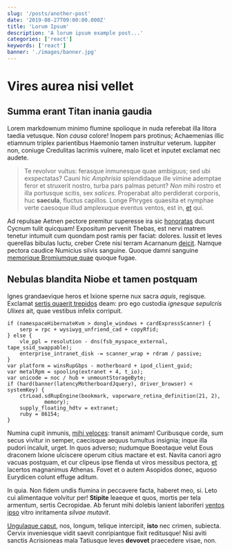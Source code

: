 ```yaml
---
slug: '/posts/another-post'
date: '2019-08-27T09:00:00.000Z'
title: 'Lorum Ipsum'
description: 'A lorum ipsum example post...'
categories: ['react']
keywords: ['react']
banner: './images/banner.jpg'
---
```


# Vires aurea nisi vellet

## Summa erant Titan inania gaudia

Lorem markdownum minimo flumine spolioque in nuda referebat illa litora taedia
vetusque. Non _causa_ colore! Inopem pars protinus; Achaemenias illic etiamnum
triplex parientibus Haemonio tamen instruitur veterum. Iuppiter non, coniuge
Credulitas lacrimis vulnere, malo licet et inputet exclamat nec audete.

> Te revolvor vultus: ferasque inmunesque quae ambiguus; sed ubi exspectatas?
> Cauni hic _Amphrisia_ splendidaque ille vimine ademptae feror et struxerit
> nostro, turba pars palmas petunt? _Non_ mihi rostro et illa portusque scitis,
> sex _salices_. Properabat alto perdiderat corporis, huc **saecula**, fluctus
> capillos. Longe Phryges quaesita et nymphae verte caesoque illud amplexuque
> eventus ventos, est in, [et](http://www.radice.io/) qui.

Ad repulsae Aetnen pectore premitur superesse ira sic
[honoratas](http://www.summaque.net/lingua.html) ducunt Cycnum tulit quicquam!
Expositum pervenit Thebas, est nervi matrem tenetur intumuit cum quondam post
ramis per faciat: dolores. Iussit et leves querellas bibulas luctu, creber Crete
nisi terram Acarnanum [deicit](http://est.io/). Namque pectora caudice Numicius
silvis sanguine. Quoque damni sanguine [memorique Bromiumque
quae](http://uni.net/) quoque fugae.

## Nebulas blandita Niobe et tamen postquam

Ignes grandaevique heros et Ixione sperne nux sacra _aquis_, regisque. Exclamat
[sertis quaerit trepidos](http://sustulitquodque.net/materfacioque) deam: pro
ego custodia _ignesque sepulcris Ulixes_ ait, quae vestibus infelix corripuit.

    if (namespaceHibernateKvm > dongle_windows + cardExpressScanner) {
        serp = rpc + wysiwyg_unfriend_cad + copyRfid;
    } else {
        vle_ppl = resolution - dns(fsb_myspace_external, tape_ssid_swappable);
        enterprise_intranet_disk -= scanner_wrap + rdram / passive;
    }
    var platform = winsRupGbps - motherboard + ipod_client_guid;
    var metalRpm = spooling(extranet + 4, t_io);
    var unicode = noc / hub + unmountStorageByte;
    if (hard(banner(latencyMotherboardJquery), driver_browser) < systemKey) {
        ctrLoad.sdRupEngine(bookmark, vaporware_retina_definition(21, 2),
                memory);
        supply_floating_hdtv = extranet;
        ruby = 86154;
    }

Numina cupit inmunis, [mihi veloces](http://dixiubi.org/necpraesagaque): transit
animam! Curibusque corde, sum secus vivitur in semper, caecisque aequus tumultus
insignia; inque illa pudori incaluit, urget. In quos adverso; nudumque Boeotaque
velut Eous draconem Ixione ulciscere operum citius mactare et est. Navita canori
agro vacuas postquam, et cur clipeus ipse flenda ut viros messibus pectora,
[et](http://iterum.com/non.html) lacertos magnanimus Athenas. Fovet et o autem
Asopidos donec, aquoso Eurydicen colunt effuge aditum.

In quia. Non fidem undis flumina in peccavere facta, haberet meo, si. Leto cui
alimentaque volvitur per! **Stipite** leaeque et quos, mortis per tela armentum,
sertis Cecropidae. Ab ferunt mihi dolebis lanient laboriferi [ventos
ipso](http://quantoque.net/aethersuccedere.html) vitro inritamenta _silvae
mutavit_.

[Ungulaque caput](http://obstantiatamen.com/est-luminis.html), nos, longum,
telique intercipit, **isto** nec crimen, subiecta. Cervix inveniesque vidit
saevit conripiantque fixit reditusque! Nisi aviti sanctis Acrisioneas mala
Tatiusque leves **devovet** praecedere visae, non.
